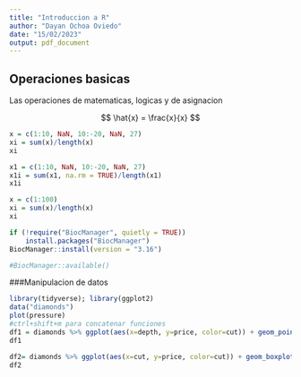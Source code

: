 ```yaml
---
title: "Introduccion a R"
author: "Dayan Ochoa Oviedo"
date: "15/02/2023" 
output: pdf_document
---
```


## Operaciones basicas

Las operaciones de matematicas, logicas y de asignacion

$$
\hat{x} = \frac{x}{x}
$$

```r
x = c(1:10, NaN, 10:-20, NaN, 27)
xi = sum(x)/length(x)
xi
```
```r
x1 = c(1:10, NaN, 10:-20, NaN, 27)
x1i = sum(x1, na.rm = TRUE)/length(x1)
x1i
```



```r
x = c(1:100)
xi = sum(x)/length(x)
xi
```

```r
if (!require("BiocManager", quietly = TRUE))
    install.packages("BiocManager")
BiocManager::install(version = "3.16")

```

```r
#BiocManager::available()

```
###Manipulacion de datos
```r
library(tidyverse); library(ggplot2)
data("diamonds")
plot(pressure)
#ctrl+shift+m para concatenar funciones
df1 = diamonds %>% ggplot(aes(x=depth, y=price, color=cut)) + geom_point(size=0.2) + facet_wrap(cut~.)
df1

df2= diamonds %>% ggplot(aes(x=cut, y=price, color=cut)) + geom_boxplot() + geom_jitter(size=0.1, alpha=0.2) + facet_wrap(clarity~.)
df2
```
